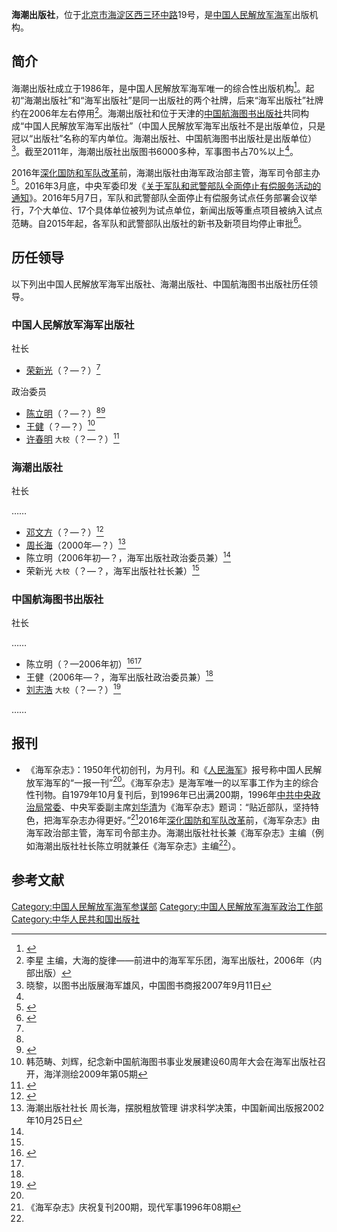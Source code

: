 {{Infobox PRCG
|color = navy
|机构名称 = 海潮出版社
|上级机构 = [[中国人民解放军海军参谋部|中国人民解放军海军参谋部]]
|机构类型 = 中国人民解放军海军出版机构
|军事级别 = 
|标志1 = China Emblem PLA.svg
|标志1说明 = [[中国人民解放军军徽|中国人民解放军军徽]]
|职位1 = 社长
|人员1 = 
|衔级1 = 
|职位2 = 
|人员2 =
|职位3 =
|人员3 =
|职位4 =
|人员4 =
|地址1 = [[北京市|北京市]][[海淀区|海淀区]][[北京三环路|西三环中路]]19号
|官网 =
|成立时间 = 1986年
|a=
|b=
|c=
|d=
|E=
|e=
}}

'''海潮出版社'''，位于[[北京市|北京市]][[海淀区|海淀区]][[北京三环路|西三环中路]]19号，是[[中国人民解放军海军|中国人民解放军海军]]出版机构。

==简介==
海潮出版社成立于1986年，是中国人民解放军海军唯一的综合性出版机构<ref name=rmw>{{Cite web |url = http://military.people.com.cn/GB/52578/52579/225988/index.html |title = 海潮出版社 |author =  |date = 2011-07-06 |publisher = 人民网 |language =  |accessdate =  |quote =  |archive-date = 2013-01-13 |archive-url = https://web.archive.org/web/20130113071553/http://military.people.com.cn/GB/52578/52579/225988/index.html |dead-url = no }}</ref>。起初“海潮出版社”和“海军出版社”是同一出版社的两个社牌，后来“海军出版社”社牌约在2006年左右停用<ref>李星 主编，大海的旋律——前进中的海军军乐团，海军出版社，2006年（内部出版）</ref>。海潮出版社和位于天津的[[中国人民解放军海军参谋部航海保证局|中国航海图书出版社]]共同构成“中国人民解放军海军出版社”（中国人民解放军海军出版社不是出版单位，只是冠以“出版社”名称的军内单位。海潮出版社、中国航海图书出版社是出版单位）<ref name=xiaoli>晓黎，以图书出版展海军雄风，中国图书商报2007年9月11日</ref>。截至2011年，海潮出版社出版图书6000多种，军事图书占70%以上<ref name=rmw/>。

2016年[[深化国防和军队改革|深化国防和军队改革]]前，海潮出版社由海军政治部主管，海军司令部主办<ref>{{Cite web  |url =http://www.gapp.gov.cn/zongshu/serviceSearchResultbve.shtml?ID=13929  |title =海潮出版社  |author =  |date =  |publisher =中华人民共和国国家新闻出版广电总局  |language =  |accessdate =2017-02-24  |quote =  |archive-date =2017-02-25  |archive-url =https://web.archive.org/web/20170225213744/http://www.gapp.gov.cn/zongshu/serviceSearchResultbve.shtml?ID=13929  |dead-url =no  }}</ref>。2016年3月底，中央军委印发《[[关于军队和武警部队全面停止有偿服务活动的通知|关于军队和武警部队全面停止有偿服务活动的通知]]》。2016年5月7日，军队和武警部队全面停止有偿服务试点任务部署会议举行，7个大单位、17个具体单位被列为试点单位，新闻出版等重点项目被纳入试点范畴。自2015年起，各军队和武警部队出版社的新书及新项目均停止审批<ref>{{Cite web |url = http://www.cbbr.com.cn/article/104077.html |title = 军队出版社将试点“全面停止”有偿服务 |author =  |date = 2016-05-10 |publisher = 中国出版传媒网 |language =  |accessdate =  |quote =  |archive-date = 2017-02-25 |archive-url = https://web.archive.org/web/20170225143123/http://www.cbbr.com.cn/article/104077.html |dead-url = no }}</ref>。

==历任领导==
以下列出中国人民解放军海军出版社、海潮出版社、中国航海图书出版社历任领导。
===中国人民解放军海军出版社===
{{col-begin}}
{{col-2}}
;社长
*[[荣新光|荣新光]]（？—？）<ref name=rmw/>

{{col-2}}
;政治委员
*[[陈立明|陈立明]]（？—？）<ref name=xiaoli/><ref>{{Cite web |url = http://news.sohu.com/20070227/n248373490.shtml |title = 增强党的创造力战斗力的必然要求 |author =  |date = 2007-02-27 |publisher = 搜狐 |language =  |accessdate =  |quote =  |archive-date = 2017-02-25 |archive-url = https://web.archive.org/web/20170225130728/http://news.sohu.com/20070227/n248373490.shtml |dead-url = no }}</ref>
*[[王健_(海军出版社)|王健]]（？—？）<ref>韩范畴、刘辉，纪念新中国航海图书事业发展建设60周年大会在海军出版社召开，海洋测绘2009年第05期</ref>
*[[许春明|许春明]] <small>大校</small>（？—？）<ref>{{Cite web  |url =http://news.whu.edu.cn/info/1002/44157.htm  |title =我校与海军出版社开展深度合作  |author =  |date =2015-09-05  |publisher =武大新闻网  |language =  |accessdate =  |quote =  |archive-date =2021-02-24  |archive-url =https://web.archive.org/web/20210224103153/http://news.whu.edu.cn/info/1002/44157.htm  |dead-url =no  }}</ref>
{{col-end}}

===海潮出版社===
;社长

……
*[[邓文方|邓文方]]（？—？）<ref> {{Cite book | author = 陈永平 | title =  航母出击| location =  | publisher = 北京出版社 | date =  2014年| pages =  | ISBN =  | accessdate =  | url =  | language =  | quote = 后记 }} </ref>
*[[周长海|周长海]]（2000年—？）<ref>海潮出版社社长 周长海，摆脱粗放管理 讲求科学决策，中国新闻出版报2002年10月25日</ref>
*陈立明（2006年初—？，海军出版社政治委员兼）<ref name=xiaoli/>
*荣新光 <small>大校</small>（？—？，海军出版社社长兼）<ref name=rmw/>

===中国航海图书出版社===
;社长

……
*陈立明（？—2006年初）<ref name=shuixia>{{Cite web |url = http://mil.eastday.com/m/20090625/u1a4459009.html |title = 我国电子海图保障潜艇水下发射导弹命中目标 |author =  |date = 2009-06-25 |publisher = 东方网 |language =  |accessdate =  |quote =  |archive-date = 2019-09-30 |archive-url = https://web.archive.org/web/20190930200432/http://mil.eastday.com/m/20090625/u1a4459009.html |dead-url = yes }}</ref><ref name=xiaoli/>
*王健（2006年—？，海军出版社政治委员兼）<ref name=shuixia/>
*[[刘志浩|刘志浩]] <small>大校</small>（？—？）<ref>{{Cite web |url = http://www.chinanews.com/gn/2011/10-28/3421630.shtml |title = 海军海图出版覆盖全部中国海区和世界大部分海区 |author =  |date = 2011-10-28 |publisher = 中国新闻网 |language =  |accessdate =  |quote =  |archive-date = 2017-02-25 |archive-url = https://web.archive.org/web/20170225125830/http://www.chinanews.com/gn/2011/10-28/3421630.shtml |dead-url = no }}</ref>
……

==报刊==
*《海军杂志》：1950年代初创刊，为月刊。和《[[人民海军_(报纸)|人民海军]]》报号称中国人民解放军海军的“一报一刊”<ref name=xiaoli/>。《海军杂志》是海军唯一的以军事工作为主的综合性刊物。自1979年10月复刊后，到1996年已出满200期，1996年[[中共中央政治局常委|中共中央政治局常委]]、中央军委副主席[[刘华清|刘华清]]为《海军杂志》题词：“贴近部队，坚持特色，把海军杂志办得更好。”<ref>《海军杂志》庆祝复刊200期，现代军事1996年08期</ref>2016年[[深化国防和军队改革|深化国防和军队改革]]前，《海军杂志》由海军政治部主管，海军司令部主办。海潮出版社社长兼《海军杂志》主编（例如海潮出版社社长陈立明就兼任《海军杂志》主编<ref name=xiaoli/>）。

==参考文献==
{{Reflist|2}}

{{中国人民解放军海军}}
[[Category:中国人民解放军海军参谋部|Category:中国人民解放军海军参谋部]]
[[Category:中国人民解放军海军政治工作部|Category:中国人民解放军海军政治工作部]]
[[Category:中华人民共和国出版社|Category:中华人民共和国出版社]]